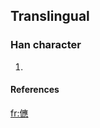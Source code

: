 ==Translingual==

===Han character===
{{Han char|rn=9|rad=人|as=17|sn=19|four=|canj=人戈人心 (OIOP)}}

# {{defn|Han}}

====References====
{{Han ref|kx=0121.291|dkj=|dj=|hdz=|uh=34A3|ud=13475|bh=|bd=}}



[[fr:㒣]]